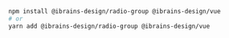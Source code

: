 ```bash
npm install @ibrains-design/radio-group @ibrains-design/vue
# or
yarn add @ibrains-design/radio-group @ibrains-design/vue
```
